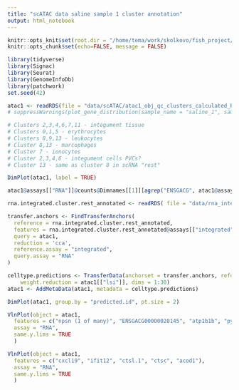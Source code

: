 ```yaml
---
title: "scATAC data saline sample 1 cluster annotation"
output: html_notebook
---
```


```r
knitr::opts_knit$set(root.dir = "/home/tema/work/skolkovo/fish_project/")
knitr::opts_chunk$set(echo=FALSE, message = FALSE)
```

```r
library(tidyverse)
library(Signac)
library(Seurat)
library(GenomeInfoDb)
library(patchwork)
set.seed(42)
```


```r
atac1 <- readRDS(file = "data/scATAC/atac1_obj_qc_clusters_calculated_RNA.rds")
# suppressWarnings(plot_gene_distribution(sample_name = "saline_1", sample_obj = atac1))
```

```r
# Clusters 2,3,4,6,7,11 - integument tissue
# Clusters 0,1,5 - erythrocytes
# Clusters 8,9,13 - leukocytes 
# Cluster 8,13 - marcophages
# Cluster 7 - ionocytes
# Cluster 2,3,4,6 - integument cells PVCs?
# Cluster 13 - same as cluster 8 in scRNA "rest"
```


```r
DimPlot(atac1, label = TRUE)
```

```r
atac1@assays[["RNA"]]@counts@Dimnames[[1]][agrep("ENSGACG", atac1@assays[["RNA"]]@counts@Dimnames[[1]])]

```

```r
rna.integrated.cluster.rest_annotated <- readRDS( file = "data/rna_integrated_cluster_rest_annotated.RData")
```


```r
transfer.anchors <- FindTransferAnchors(
  reference = rna.integrated.cluster.rest_annotated,
  features = rna.integrated.cluster.rest_annotated@assays[["integrated"]]@data@Dimnames[[1]],
  query = atac1,
  reduction = 'cca', 
  reference.assay = "integrated",
  query.assay = "RNA"
)
```

```r
celltype.predictions <- TransferData(anchorset = transfer.anchors, refdata = Idents(rna.integrated.cluster.rest_annotated), 
    weight.reduction = atac1[["lsi"]], dims = 1:30)
atac1 <- AddMetaData(atac1, metadata = celltype.predictions)
```

```r
DimPlot(atac1, group.by = "predicted.id", pt.size = 2)
```


```r
VlnPlot(object = atac1,
  features = c("npsn (1 of many)", "ENSGACG00000020145", "atp1b1b", "pygl", "Ita4h", "atp1a1a.2", "pgd", "msna", "prf1.9", "lck", "mpx", "mpeg1.2", "irf8", "coro1a", "arpc1b", "zgc:64051", "rhcga", "TYMP", "ca15b", "krt99", "krt98", "krt97", "apodb", "fbp2", "ncf1", "ENSGACG00000004882", "g6pd", "sftpbb", "tnfsf14", "ENSGACG00000012769", "ENSGACG00000010720", "cd79a", "mmp9", "taldo1", "tktb", "TSC22D1", "arg2", "S100P", "cdh31", "lgals3b", "hbae5", "ncf2", "krt8", "capn2b"), 
  assay = "RNA", 
  same.y.lims = TRUE
  )
```


```r
VlnPlot(object = atac1,
  features = c("cxcl19", "ifit12", "ctsl.1", "ctsc", "acod1"), 
  assay = "RNA", 
  same.y.lims = TRUE
  )
```




